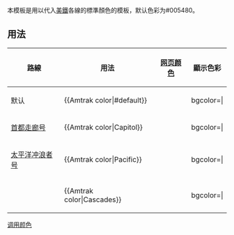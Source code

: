 <noinclude>{{template doc page viewed directly}}</noinclude>
本模板是用以代入[[美鐵]]各線的標準顏色的模板，默认色彩为#005480。

== 用法 ==
{| class="wikitable"
|- 
! 路線 || 用法 || [[网页颜色]] || 顯示色彩
|- 
| 默认 || <nowiki>{{Amtrak color|</nowiki>#default<nowiki>}}</nowiki> || {{Amtrak color|#default}} || bgcolor={{Amtrak color|#default}}|
|- 
| [[首都走廊号]] || <nowiki>{{Amtrak color|</nowiki>Capitol<nowiki>}}</nowiki> || {{Amtrak color|Capitol}} || bgcolor={{Amtrak color|Capitol}}|
|- 
| [[太平洋冲浪者号]] || <nowiki>{{Amtrak color|</nowiki>Pacific<nowiki>}}</nowiki> || {{Amtrak color|Pacific}} || bgcolor={{Amtrak color|Pacific}}|
|-
| {{link-en|瀑布特快|Amtrak Cascades}} || <nowiki>{{Amtrak color|</nowiki>Cascades<nowiki>}}</nowiki> || {{Amtrak color|Cascades}} || bgcolor={{Amtrak color|Cascades}}|
|}

<includeonly>
[[Category:美铁模板|调用颜色]]
[[Category:美国铁路运输的颜色模板|{{PAGENAME}}]]
</includeonly>